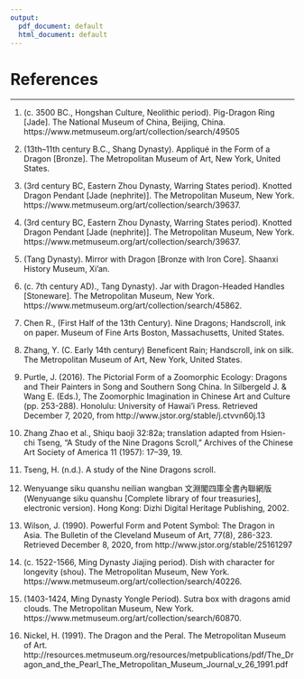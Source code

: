 ```yaml
---
output:
  pdf_document: default
  html_document: default
---
```


# References {-}

---


1. (c. 3500 BC., Hongshan Culture, Neolithic period). Pig-Dragon Ring [Jade]. The National Museum of China, Beijing, China. https://www.metmuseum.org/art/collection/search/49505 

2. (13th–11th century B.C., Shang Dynasty). Appliqué in the Form of a Dragon  [Bronze]. The Metropolitan Museum of Art, New York, United States.

3. (3rd century BC, Eastern Zhou Dynasty, Warring States period). Knotted Dragon Pendant [Jade (nephrite)]. The Metropolitan Museum, New York. https://www.metmuseum.org/art/collection/search/39637.

4. (3rd century BC, Eastern Zhou Dynasty, Warring States period). Knotted Dragon Pendant [Jade (nephrite)]. The Metropolitan Museum, New York. https://www.metmuseum.org/art/collection/search/39637.

5. (Tang Dynasty). Mirror with Dragon [Bronze with Iron Core]. Shaanxi History Museum, Xi’an.

6. (c. 7th century AD)., Tang Dynasty). Jar with Dragon-Headed Handles [Stoneware]. The Metropolitan Museum, New York. https://www.metmuseum.org/art/collection/search/45862.

7. Chen R., (First Half of the 13th Century). Nine Dragons; Handscroll, ink on paper. Museum of Fine Arts Boston, Massachusetts, United States.

8. Zhang, Y. (C. Early 14th century) Beneficent Rain; Handscroll, ink on silk. The Metropolitan Museum of Art, New York, United States.

9. Purtle, J. (2016). The Pictorial Form of a Zoomorphic Ecology: Dragons and Their Painters in Song and Southern Song China. In Silbergeld J. & Wang E. (Eds.), The Zoomorphic Imagination in Chinese Art and Culture (pp. 253-288). Honolulu: University of Hawai'i Press. Retrieved December 7, 2020, from http://www.jstor.org/stable/j.ctvvn60j.13

10. Zhang Zhao et al., Shiqu baoji 32:82a; translation adapted from Hsien-chi Tseng, “A Study of the Nine Dragons Scroll,” Archives of the Chinese Art Society of America 11 (1957): 17–39, 19.

11. Tseng, H. (n.d.). A study of the Nine Dragons scroll.

12. Wenyuange siku quanshu neilian wangban 文淵閣四庫全書內聯網版 (Wenyuange siku quanshu [Complete library of four treasuries], electronic version). Hong Kong: Dizhi Digital Heritage Publishing, 2002.

13. Wilson, J. (1990). Powerful Form and Potent Symbol: The Dragon in Asia. The Bulletin of the Cleveland Museum of Art, 77(8), 286-323. Retrieved December 8, 2020, from http://www.jstor.org/stable/25161297

14. (c. 1522-1566, Ming Dynasty Jiajing period). Dish with character for longevity (shou). The Metropolitan Museum, New York. https://www.metmuseum.org/art/collection/search/40226.

15. (1403-1424, Ming Dynasty Yongle Period). Sutra box with dragons amid clouds. The Metropolitan Museum, New York.
https://www.metmuseum.org/art/collection/search/60870.

16. Nickel, H. (1991). The Dragon and the Peral. The Metropolitan Museum of Art. http://resources.metmuseum.org/resources/metpublications/pdf/The_Dragon_and_the_Pearl_The_Metropolitan_Museum_Journal_v_26_1991.pdf

